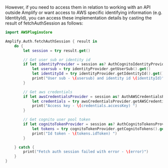 However, if you need to access them in relation to working with an API outside Amplify or want access to AWS specific identifying information (e.g. IdentityId),
you can access these implementation details by casting the result of fetchAuthSession as follows:  

```swift
import AWSPluginsCore

Amplify.Auth.fetchAuthSession { result in
    do {
        let session = try result.get()

        // Get user sub or identity id
        if let identityProvider = session as? AuthCognitoIdentityProvider {
            let usersub = try identityProvider.getUserSub().get()
            let identityId = try identityProvider.getIdentityId().get()
            print("User sub - \(usersub) and identity id \(identityId)")
        }

        // Get aws credentials
        if let awsCredentialsProvider = session as? AuthAWSCredentialsProvider {
            let credentials = try awsCredentialsProvider.getAWSCredentials().get()
            print("Access key - \(credentials.accessKey) ")
        }

        // Get cognito user pool token
        if let cognitoTokenProvider = session as? AuthCognitoTokensProvider {
            let tokens = try cognitoTokenProvider.getCognitoTokens().get()
            print("Id token - \(tokens.idToken) ")
        }

    } catch {
        print("Fetch auth session failed with error - \(error)")
    }
}
```
